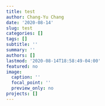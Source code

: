 ```yaml
---
title: test
author: Chang-Yu Chang
date: '2020-08-14'
slug: test
categories: []
tags: []
subtitle: ''
summary: ''
authors: []
lastmod: '2020-08-14T18:58:49-04:00'
featured: no
image:
  caption: ''
  focal_point: ''
  preview_only: no
projects: []
---
```

